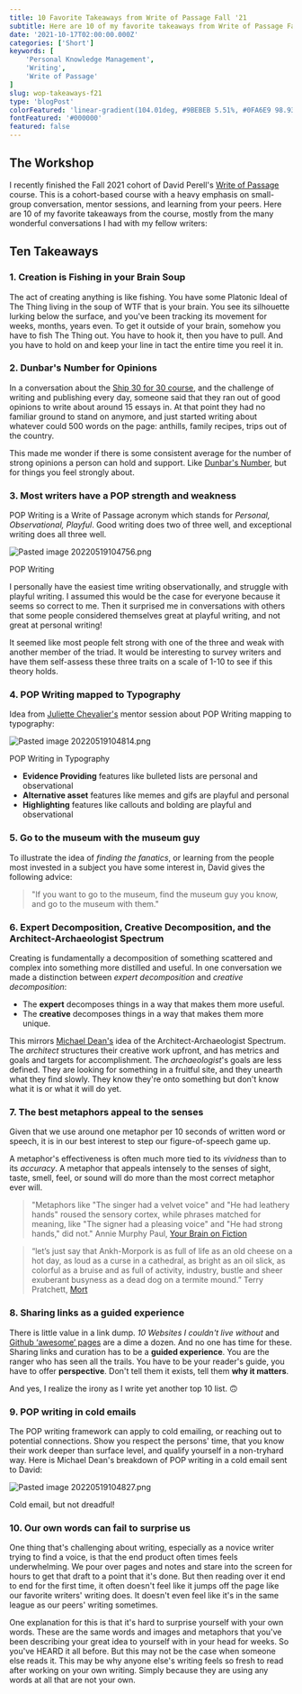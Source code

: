 ```yaml
---
title: 10 Favorite Takeaways from Write of Passage Fall '21
subtitle: Here are 10 of my favorite takeaways from Write of Passage Fall '21.
date: '2021-10-17T02:00:00.000Z'
categories: ['Short']
keywords: [
	'Personal Knowledge Management',
	'Writing',
	'Write of Passage'
]
slug: wop-takeaways-f21
type: 'blogPost'
colorFeatured: 'linear-gradient(104.01deg, #9BEBEB 5.51%, #0FA6E9 98.93%)'
fontFeatured: '#000000'
featured: false
---
```


## The Workshop

I recently finished the Fall 2021 cohort of David Perell's [Write of Passage](https://writeofpassage.school/) course. This is a cohort-based course with a heavy emphasis on small-group conversation, mentor sessions, and learning from your peers. Here are 10 of my favorite takeaways from the course, mostly from the many wonderful conversations I had with my fellow writers:

## Ten Takeaways

### 1. Creation is Fishing in your Brain Soup

The act of creating anything is like fishing. You have some Platonic Ideal of The Thing living in the soup of WTF that is your brain. You see its silhouette lurking below the surface, and you've been tracking its movement for weeks, months, years even. To get it outside of your brain, somehow you have to fish The Thing out. You have to hook it, then you have to pull. And you have to hold on and keep your line in tact the entire time you reel it in.

### 2. Dunbar's Number for Opinions

In a conversation about the [Ship 30 for 30 course](https://www.ship30for30.com/), and the challenge of writing and publishing every day, someone said that they ran out of good opinions to write about around 15 essays in. At that point they had no familiar ground to stand on anymore, and just started writing about whatever could 500 words on the page: anthills, family recipes, trips out of the country.

This made me wonder if there is some consistent average for the number of strong opinions a person can hold and support. Like [Dunbar's Number](https://en.wikipedia.org/wiki/Dunbar%27s_number), but for things you feel strongly about.

### 3. Most writers have a POP strength and weakness

POP Writing is a Write of Passage acronym which stands for *Personal, Observational, Playful*. Good writing does two of three well, and exceptional writing does all three well.

<img src="https://res.cloudinary.com/ddlvzfqbq/image/upload/v1653002402/jmill.dev/posts/wop-takeaways-f21/Pasted%20image%2020220519104756.png" alt="Pasted image 20220519104756.png"/>

POP Writing

I personally have the easiest time writing observationally, and struggle with playful writing. I assumed this would be the case for everyone because it seems so correct to me. Then it surprised me in conversations with others that some people considered themselves great at playful writing, and not great at personal writing!

It seemed like most people felt strong with one of the three and weak with another member of the triad. It would be interesting to survey writers and have them self-assess these three traits on a scale of 1-10 to see if this theory holds.

### 4. POP Writing mapped to Typography

Idea from [Juliette Chevalier's](https://juliet.tech/) mentor session about POP Writing mapping to typography:

<img src="https://res.cloudinary.com/ddlvzfqbq/image/upload/v1653002401/jmill.dev/posts/wop-takeaways-f21/Pasted%20image%2020220519104814.png" alt="Pasted image 20220519104814.png"/>

POP Writing in Typography

- **Evidence Providing** features like bulleted lists are personal and observational
- **Alternative asset** features like memes and gifs are playful and personal
- **Highlighting** features like callouts and bolding are playful and observational

### 5. Go to the museum with the museum guy

To illustrate the idea of *finding the fanatics*, or learning from the people most invested in a subject you have some interest in, David gives the following advice:

> "If you want to go to the museum, find the museum guy you know, and go to the museum with them."

### 6. Expert Decomposition, Creative Decomposition, and the Architect-Archaeologist Spectrum

Creating is fundamentally a decomposition of something scattered and complex into something more distilled and useful. In one conversation we made a distinction between *expert decomposition* and *creative decomposition*:

- The **expert** decomposes things in a way that makes them more useful.
- The **creative** decomposes things in a way that makes them more unique.

This mirrors [Michael Dean's](https://michaeldean.site/) idea of the Architect-Archaeologist Spectrum. The *architect* structures their creative work upfront, and has metrics and goals and targets for accomplishment. The *archaeologist*'s goals are less defined. They are looking for something in a fruitful site, and they unearth what they find slowly. They know they're onto something but don't know what it is or what it will do yet.

### 7. The best metaphors appeal to the senses

Given that we use around one metaphor per 10 seconds of written word or speech, it is in our best interest to step our figure-of-speech game up.

A metaphor's effectiveness is often much more tied to its *vividness* than to its *accuracy*. A metaphor that appeals intensely to the senses of sight, taste, smell, feel, or sound will do more than the most correct metaphor ever will.

> "Metaphors like "The singer had a velvet voice" and "He had leathery hands" roused the sensory cortex, while phrases matched for meaning, like "The signer had a pleasing voice" and "He had strong hands," did not."
> Annie Murphy Paul, [Your Brain on Fiction](https://www.nytimes.com/2012/03/18/opinion/sunday/the-neuroscience-of-your-brain-on-fiction.html)

> “let’s just say that Ankh-Morpork is as full of life as an old cheese on a hot day, as loud as a curse in a cathedral, as bright as an oil slick, as colorful as a bruise and as full of activity, industry, bustle and sheer exuberant busyness as a dead dog on a termite mound.”
> Terry Pratchett, [Mort](https://www.amazon.com/Mort-Discworld-Terry-Pratchett/dp/0062225715)

### 8. Sharing links as a guided experience

There is little value in a link dump. *10 Websites I couldn't live without* and [Github ‘awesome’ pages](https://github.com/currentsapi/awesome-vector-search) are a dime a dozen. And no one has time for these. Sharing links and curation has to be a **guided experience**. You are the ranger who has seen all the trails. You have to be your reader's guide, you have to offer **perspective**. Don't tell them it exists, tell them **why it matters**.

And yes, I realize the irony as I write yet another top 10 list. 🙃

### 9. POP writing in cold emails

The POP writing framework can apply to cold emailing, or reaching out to potential connections. Show you respect the persons' time, that you know their work deeper than surface level, and qualify yourself in a non-tryhard way. Here is Michael Dean's breakdown of POP writing in a cold email sent to David:

<img src="https://res.cloudinary.com/ddlvzfqbq/image/upload/v1653002401/jmill.dev/posts/wop-takeaways-f21/Pasted%20image%2020220519104827.png" alt="Pasted image 20220519104827.png"/>

Cold email, but not dreadful!

### 10. Our own words can fail to surprise us

One thing that's challenging about writing, especially as a novice writer trying to find a voice, is that the end product often times feels underwhelming. We pour over pages and notes and stare into the screen for hours to get that draft to a point that it's done. But then reading over it end to end for the first time, it often doesn't feel like it jumps off the page like our favorite writers' writing does. It doesn't even feel like it's in the same league as our peers' writing sometimes.

One explanation for this is that it's hard to surprise yourself with your own words. These are the same words and images and metaphors that you've been describing your great idea to yourself with in your head for weeks. So you've HEARD it all before. But this may not be the case when someone else reads it. This may be why anyone else's writing feels so fresh to read after working on your own writing. Simply because they are using any words at all that are not your own.
